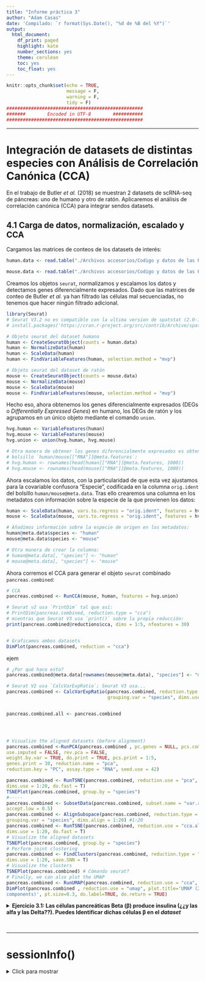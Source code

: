 ```yaml
---
title: "Informe práctica 3"
author: "Adam Casas"
date: 'Compilado: `r format(Sys.Date(), "%d de %B del %Y")`'
output: 
  html_document:
    df_print: paged
    highlight: kate
    number_sections: yes
    theme: cerulean
    toc: yes
    toc_float: yes
---
```


```r
knitr::opts_chunk$set(echo = TRUE,
                      message = F,
                      warning = F,
                      tidy = F)
##################################################
#######        Encoded in UTF-8        ###########
##################################################
```

***

# Integración de datasets de distintas especies con Análisis de Correlación Canónica (CCA)


En el trabajo de Butler _et al._ (2018) se muestran 2 datasets de scRNA-seq de páncreas: uno de humano y otro de ratón. Aplicaremos el análisis de correlación canónica (CCA) para integrar sendos datasets.


## 4.1 Carga de datos, normalización, escalado y CCA

Cargamos las matrices de conteos de los datasets de interés:

```r
human.data <- read.table("./Archivos accesorios/Codigo y datos de las Practicas 1-4/data/pancreas_human.expressionMatrix.txt", sep = "\t")

mouse.data <- read.table("./Archivos accesorios/Codigo y datos de las Practicas 1-4/data/pancreas_mouse.expressionMatrix.txt", sep = "\t")
```



Creamos los objetos `seurat`, normalizamos y escalamos los datos y detectamos genes diferencialmente expresados. Dado que las matrices de conteo de Butler _et al._ ya han filtrado las células mal secuenciadas, no tenemos que hacer ningún filtrado adicional.

```r
library(Seurat)
# Seurat V3.2 no es compatible con la ultima version de spatstat (2.0-1)
# install.packages('https://cran.r-project.org/src/contrib/Archive/spatstat/spatstat_1.64-1.tar.gz', repos=NULL,type="source")

# Objeto seurat del dataset humano
human <- CreateSeuratObject(counts = human.data)
human <- NormalizeData(human)
human <- ScaleData(human)
human <- FindVariableFeatures(human, selection.method = "mvp")

# Objeto seurat del dataset de ratón
mouse <- CreateSeuratObject(counts = mouse.data)
mouse <- NormalizeData(mouse)
mouse <- ScaleData(mouse)
mouse <- FindVariableFeatures(mouse, selection.method = "mvp")
```


Hecho eso, ahora obtenemos los genes diferencialmente expresados (DEGs o _Differentially Expressed Genes_) en humano, los DEGs de ratón y los agrupamos en un único objeto mediante el comando `union`.

```r
hvg.human <- VariableFeatures(human)
hvg.mouse <- VariableFeatures(mouse)
hvg.union <- union(hvg.human, hvg.mouse)

# Otra manera de obtener los genes diferencialmente expresados es obtenerlos del
# bolsillo `human/mouse[["RNA"]]@meta.features`:
# hvg.human <- rownames(head(human[["RNA"]]@meta.features, 1000))
# hvg.mouse <- rownames(head(mouse[["RNA"]]@meta.features, 1000))
```



Ahora escalamos los datos, con la particularidad de que esta vez ajustamos para la covariable confusora "Especie", codificada en la columna `orig.ident` del bolsillo `human/mouse@meta.data`. Tras ello crearemos una columna en los metadatos con información sobre la especie de la que provienen los datos:

```r
human <- ScaleData(human, vars.to.regress = "orig.ident", features = hvg.union)
mouse <- ScaleData(mouse, vars.to.regress = "orig.ident", features = hvg.union)

# Añadimos información sobre la especie de origen en los metadatos:
human@meta.data$species <- "human"
mouse@meta.data$species <- "mouse"

# Otra manera de crear la columna:
# human@meta.data[, "species"] <- "human"
# mouse@meta.data[, "species"] <- "mouse"
```



Ahora corremos el CCA para generar el objeto `seurat` combinado `pancreas.combined`:

```r
# CCA
pancreas.combined <- RunCCA(mouse, human, features = hvg.union)

# Seurat v2 usa `PrintDim` tal que así:
# PrintDim(pancreas.combined, reduction.type = "cca")
# mientras que Seurat V3 usa `print()` sobre la propia reducción:
print(pancreas.combined@reductions$cca, dims = 1:5, nfeatures = 30)


# Graficamos ambos datasets
DimPlot(pancreas.combined, reduction = "cca")
```


ejem

```r
# ¿Por qué hace esto?
pancreas.combined@meta.data[rownames(mouse@meta.data), "species"] <- "mouse"

# Seurat V2 usa `CalcVarExpRatio`; Seurat V3 usa...
pancreas.combined <- CalcVarExpRatio(pancreas.combined, reduction.type = "pca",
                                     grouping.var = "species", dims.use = 1:20)


pancreas.combined.all <- pancreas.combined




# Visualize the aligned datasets (before alignment)
pancreas.combined <-RunPCA(pancreas.combined , pc.genes = NULL, pcs.compute = 20,
use.imputed = FALSE, rev.pca = FALSE,
weight.by.var = TRUE, do.print = TRUE, pcs.print = 1:5,
genes.print = 30, reduction.name = "pca",
reduction.key = "PC", assay.type = "RNA", seed.use = 42)
```



```r

pancreas.combined <- RunTSNE(pancreas.combined, reduction.use = "pca",
dims.use = 1:20, do.fast = T)
TSNEPlot(pancreas.combined, group.by = "species")
#-----
pancreas.combined <- SubsetData(pancreas.combined, subset.name = "var.ratio.pca",
accept.low = 0.5)
pancreas.combined <- AlignSubspace(pancreas.combined, reduction.type = "cca",
grouping.var = "species", dims.align = 1:20) #1:20
pancreas.combined <- RunTSNE(pancreas.combined, reduction.use = "cca.aligned",
dims.use = 1:20, do.fast = T)
# Visualize the aligned datasets
TSNEPlot(pancreas.combined, group.by = "species")
# Perform joint clustering
pancreas.combined <- FindClusters(pancreas.combined, reduction.type = "cca.aligned",
dims.use = 1:20, save.SNN = T)
# Visualize the clusters
TSNEPlot(pancreas.combined) # Cómando seurat?
# Finally, we can also plot the UMAP
pancreas.combined <- RunUMAP(pancreas.combined, reduction.use = "cca", dims.use = 1:20)
DimPlot(pancreas.combined , reduction.use = "umap", plot.title='UMAP (20 canonical
components)', pt.size=0.3, do.label=TRUE, do.return = TRUE)
```






<details>
<summary> __Ejercicio 3.1: Las células pancreáticas Beta (β) produce insulina (¿¿y las alfa y las Delta??). Puedes Identificar dichas células β en el _dataset___ </summary>


Consulta la info de gen como __PDX1__ en _Genecards_ o similares, y luego la _Proteómic Tissue Expression Atlas_ o coom se llame

Tip: Use gene marker, e.g. PDX1. 

<br>

__Solución:__


</details>





<br>

***

# sessionInfo()

<details>

<summary> Click para mostrar </summary>

```r
sessionInfo()
```

</details>
